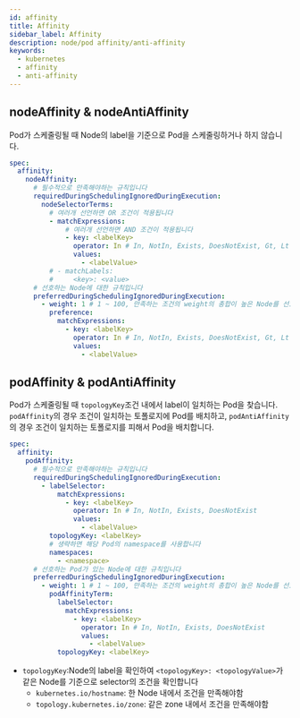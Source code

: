 ```yaml
---
id: affinity
title: Affinity
sidebar_label: Affinity
description: node/pod affinity/anti-affinity
keywords:
  - kubernetes
  - affinity
  - anti-affinity
---
```


## nodeAffinity & nodeAntiAffinity

Pod가 스케줄링될 때 Node의 label을 기준으로 Pod을 스케줄링하거나 하지 않습니다.

```yaml
spec:
  affinity:
    nodeAffinity:
      # 필수적으로 만족해야하는 규칙입니다
      requiredDuringSchedulingIgnoredDuringExecution:
        nodeSelectorTerms:
          # 여러개 선언하면 OR 조건이 적용됩니다
          - matchExpressions:
              # 여러개 선언하면 AND 조건이 적용됩니다
              - key: <labelKey>
                operator: In # In, NotIn, Exists, DoesNotExist, Gt, Lt
                values:
                  - <labelValue>
          # - matchLabels:
          #     <key>: <value>
      # 선호하는 Node에 대한 규칙입니다
      preferredDuringSchedulingIgnoredDuringExecution:
        - weight: 1 # 1 ~ 100, 만족하는 조건의 weight의 총합이 높은 Node를 선호합니다
          preference:
            matchExpressions:
              - key: <labelKey>
                operator: In # In, NotIn, Exists, DoesNotExist, Gt, Lt
                values:
                  - <labelValue>
```

## podAffinity & podAntiAffinity

Pod가 스케줄링될 때 `topologyKey`조건 내에서 label이 일치하는 Pod을 찾습니다. `podAffinity`의 경우 조건이 일치하는 토폴로지에 Pod를 배치하고, `podAntiAffinity`의 경우 조건이 일치하는 토폴로지를 피해서 Pod을 배치합니다.

```yaml
spec:
  affinity:
    podAffinity:
      # 필수적으로 만족해야하는 규칙입니다
      requiredDuringSchedulingIgnoredDuringExecution:
        - labelSelector:
            matchExpressions:
              - key: <labelKey>
                operator: In # In, NotIn, Exists, DoesNotExist
                values:
                  - <labelValue>
          topologyKey: <labelKey>
          # 생략하면 해당 Pod의 namespace를 사용합니다
          namespaces:
            - <namespace>
      # 선호하는 Pod가 있는 Node에 대한 규칙입니다
      preferredDuringSchedulingIgnoredDuringExecution:
        - weight: 1 # 1 ~ 100, 만족하는 조건의 weight의 총합이 높은 Node를 선호합니다
          podAffinityTerm:
            labelSelector:
              matchExpressions:
                - key: <labelKey>
                  operator: In # In, NotIn, Exists, DoesNotExist
                  values:
                    - <labelValue>
            topologyKey: <labelKey>
```

- `topologyKey`:Node의 label을 확인하여 `<topologyKey>: <topologyValue>`가 같은 Node를 기준으로 selector의 조건을 확인합니다
  - `kubernetes.io/hostname`: 한 Node 내에서 조건을 만족해야함
  - `topology.kubernetes.io/zone`: 같은 zone 내에서 조건을 만족해야함
